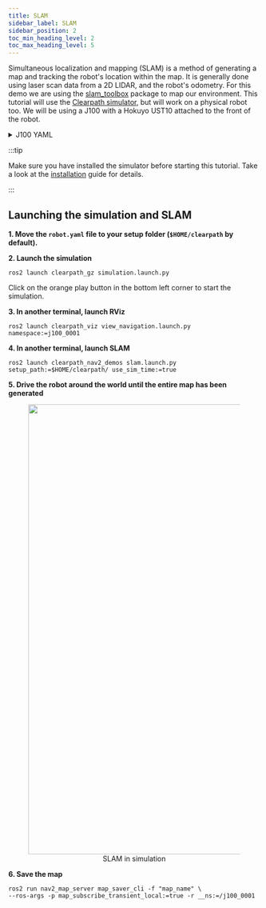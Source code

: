```yaml
---
title: SLAM
sidebar_label: SLAM
sidebar_position: 2
toc_min_heading_level: 2
toc_max_heading_level: 5
---
```


Simultaneous localization and mapping (SLAM) is a method of generating a map and tracking the robot's
location within the map. It is generally done using
laser scan data from a 2D LIDAR, and the robot's odometry. For this demo we are using the
[slam_toolbox](https://github.com/SteveMacenski/slam_toolbox) package to map our environment.
This tutorial will use the [Clearpath simulator](../simulator/overview.mdx), but will work on a physical
robot too. We will be using a J100 with a Hokuyo UST10 attached to the front of the robot.

<details><summary>J100 YAML</summary>
<p>

```yaml
serial_number: j100-0001
version: 0
system:
  username: administrator
  hosts:
    - hostname: cpr-j100-0001
      ip: 192.168.131.1
  ros2:
    namespace: j100_0001
    domain_id: 0
    middleware:
      implementation: rmw_fastrtps_cpp
  extras:
    ros_parameters:
      linear.x.max_velocity": 2.0
      linear.x.min_velocity": -2.0
      linear.x.max_acceleration": 20.0
      linear.x.min_acceleration": -20.0
      angular.z.max_velocity": 4.0
      angular.z.min_velocity": -4.0
      angular.z.max_acceleration": 25.0
      angular.z.min_acceleration": -25.0
platform:
  controller: ps4
  decorations:
    front_bumper:
      enabled: true
      model: default
      xyz: [0.0, 0.0, 0.0]
      rpy: [0.0, 0.0, 0.0]
      extension: 0.0
    rear_bumper:
      enabled: true
      model: default
      xyz: [0.0, 0.0, 0.0]
      rpy: [0.0, 0.0, 0.0]
      extension: 0.0
    top_plate:
      enabled: true
      model: default
      xyz: [0.0, 0.0, 0.0]
      rpy: [0.0, 0.0, 0.0]
sensors:
  lidar2d:
    - model: hokuyo_ust
      urdf_enabled: true
      launch_enabled: true
      parent: front_mount
      xyz: [0.0, 0.0, 0.0]
      rpy: [0.0, 0.0, 0.0]
      ros_parameters:
        urg_node:
          angle_min: -1.5707
          angle_max: 1.5707
```

</p>
</details>

:::tip

Make sure you have installed the simulator before starting this tutorial. Take a look at the
[installation](../simulator/install.mdx) guide for details.

:::

## Launching the simulation and SLAM

**1. Move the `robot.yaml` file to your setup folder (`$HOME/clearpath` by default).**

**2. Launch the simulation**

```
ros2 launch clearpath_gz simulation.launch.py
```

Click on the orange play button in the bottom left corner to start the simulation.

**3. In another terminal, launch RViz**

```
ros2 launch clearpath_viz view_navigation.launch.py namespace:=j100_0001
```

**4. In another terminal, launch SLAM**

```
ros2 launch clearpath_nav2_demos slam.launch.py setup_path:=$HOME/clearpath/ use_sim_time:=true
```

**5. Drive the robot around the world until the entire map has been generated**

<center>
  <figure>
    <img
      src={require("./img/slam.gif").default}
      width="900"
    />
    <figcaption>SLAM in simulation</figcaption>
  </figure>
</center>

**6. Save the map**

```
ros2 run nav2_map_server map_saver_cli -f "map_name" \
--ros-args -p map_subscribe_transient_local:=true -r __ns:=/j100_0001
```
